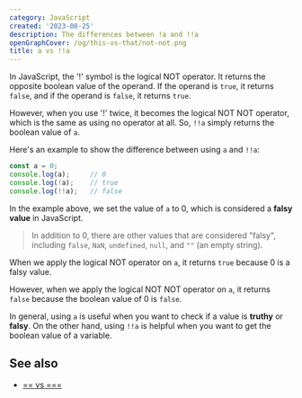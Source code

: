 ```yaml
---
category: JavaScript
created: '2023-08-25'
description: The differences between !a and !!a
openGraphCover: /og/this-vs-that/not-not.png
title: a vs !!a
---
```


In JavaScript, the '!' symbol is the logical NOT operator. It returns the opposite boolean value of the operand. If the operand is `true`, it returns `false`, and if the operand is `false`, it returns `true`.

However, when you use '!' twice, it becomes the logical NOT NOT operator, which is the same as using no operator at all. So, `!!a` simply returns the boolean value of `a`.

Here's an example to show the difference between using `a` and `!!a`:

```javascript
const a = 0;
console.log(a);     // 0
console.log(!a);    // true
console.log(!!a);   // false
```

In the example above, we set the value of `a` to 0, which is considered a **falsy value** in JavaScript.

> In addition to 0, there are other values that are considered "falsy", including `false`, `NaN`, `undefined`, `null`, and `""` (an empty string).

When we apply the logical NOT operator on `a`, it returns `true` because 0 is a falsy value.

However, when we apply the logical NOT NOT operator on `a`, it returns `false` because the boolean value of 0 is `false`.

In general, using `a` is useful when you want to check if a value is **truthy** or **falsy**. On the other hand, using `!!a` is helpful when you want to get the boolean value of a variable.

## See also

-   [== vs ===](https://phuoc.ng/collection/this-vs-that/equality-operator-vs-strict-equality-operator/)
